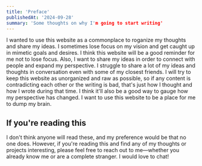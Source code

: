 ```yaml
---
title: 'Preface'
publishedAt: '2024-09-28'
summary: 'Some thoughts on why I'm going to start writing'
---
```


I wanted to use this website as a commonplace to roganize my thoughts and share my ideas. I sometimes lose focus on my vision and get caught up in mimetic goals and desires. I think this website will be a good reminder for me not to lose focus. Also, I want to share my ideas in order to connect with people and expand my perspective. I struggle to share a lot of my ideas and thoughts in conversation even with some of my closest friends. I will try to keep this website as unorganized and raw as possible, so if any content is contradicting each other or the writing is bad, that's just how I thought and how I wrote during that time. I think it'll also be a good way to gauge how my perspective has changed. I want to use this website to be a place for me to dump my brain.

## If you're reading this

I don't think anyone will read these, and my preference would be that no one does. However, if you're reading this and find any of my thoughts or projects interesting, please feel free to reach out to me—whether you already know me or are a complete stranger. I would love to chat!
